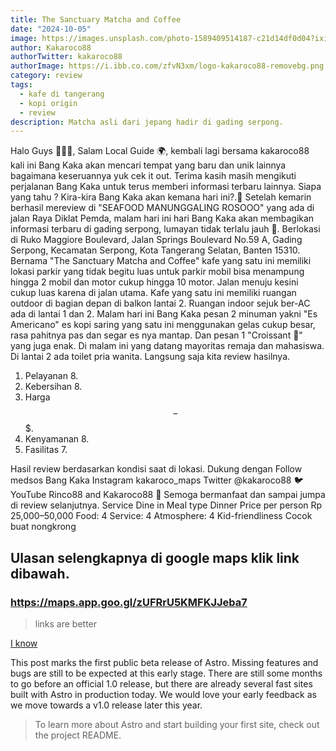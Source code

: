 ```yaml
---
title: The Sanctuary Matcha and Coffee
date: "2024-10-05"
image: https://images.unsplash.com/photo-1589409514187-c21d14df0d04?ixid=MnwxMjA3fDB8MHxwaG90by1wYWdlfHx8fGVufDB8fHx8&ixlib=rb-1.2.1&auto=format&fit=crop&w=1650&q=80
author: Kakaroco88
authorTwitter: kakaroco88
authorImage: https://i.ibb.co.com/zfvN3xm/logo-kakaroco88-removebg.png
category: review
tags:
  - kafe di tangerang
  - kopi origin 
  - review
description: Matcha asli dari jepang hadir di gading serpong.
---
```


Halo Guys 🙋🏻‍♂️,
Salam Local Guide 🌍, kembali lagi bersama kakaroco88 kali ini Bang Kaka akan mencari tempat yang baru dan unik lainnya bagaimana keseruannya yuk cek it out.
Terima kasih masih mengikuti perjalanan Bang Kaka untuk terus memberi informasi terbaru lainnya.
Siapa yang tahu ? Kira-kira Bang Kaka akan kemana hari ini?.🤩
Setelah kemarin berhasil mereview di "SEAFOOD MANUNGGALING ROSOOO" yang ada di jalan Raya Diklat Pemda, malam hari ini hari Bang Kaka akan membagikan informasi terbaru di gading serpong, lumayan tidak terlalu jauh 🤩.
Berlokasi di Ruko Maggiore Boulevard, Jalan Springs Boulevard No.59 A, Gading Serpong, Kecamatan Serpong, Kota Tangerang Selatan, Banten 15310.
Bernama "The Sanctuary Matcha and Coffee"  kafe yang satu ini memiliki lokasi parkir yang tidak begitu luas untuk parkir mobil bisa menampung hingga 2 mobil dan motor cukup hingga 10 motor.
Jalan menuju kesini cukup luas karena di jalan utama. Kafe yang satu ini memiliki ruangan outdoor di bagian depan di balkon lantai 2. Ruangan indoor sejuk ber-AC ada di lantai 1 dan 2.
Malam hari ini Bang Kaka pesan 2 minuman yakni "Es Americano" es kopi saring yang satu ini menggunakan gelas cukup besar, rasa pahitnya pas dan segar es nya mantap. Dan pesan 1 "Croissant 🥐" yang juga enak.
Di malam ini yang datang mayoritas remaja dan mahasiswa. Di lantai 2 ada toilet pria wanita.
Langsung saja kita review hasilnya.

1. Pelayanan 8.
2. Kebersihan 8.
3. Harga $$-$$$.
4. Kenyamanan 8.
5. Fasilitas 7.

Hasil review berdasarkan kondisi saat di lokasi.
Dukung dengan Follow medsos Bang Kaka
Instagram kakaroco_maps
Twitter @kakaroco88 🐦
YouTube Rinco88 and Kakaroco88 🚩
Semoga bermanfaat dan sampai jumpa di review selanjutnya.
Service
Dine in
Meal type
Dinner
Price per person
Rp 25,000–50,000
Food: 4
Service: 4
Atmosphere: 4
Kid-friendliness
Cocok buat nongkrong

## Ulasan selengkapnya di google maps klik link dibawah.

### https://maps.app.goo.gl/zUFRrU5KMFKJJeba7

> links are better

[I know](they-are-better)

This post marks the first public beta release of Astro. Missing features and bugs are still to be expected at this early stage. There are still some months to go before an official 1.0 release, but there are already several fast sites built with Astro in production today. We would love your early feedback as we move towards a v1.0 release later this year.

> To learn more about Astro and start building your first site, check out the project README.
